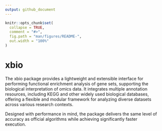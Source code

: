 ```yaml
---
output: github_document
---
```


<!-- README.md is generated from README.Rmd. Please edit that file -->

```r
knitr::opts_chunk$set(
  collapse = TRUE,
  comment = "#>",
  fig.path = "man/figures/README-",
  out.width = "100%"
)
```

# xbio

<!-- badges: start -->
<!-- badges: end -->

The xbio package provides a lightweight and extensible interface for
performing functional enrichment analysis of gene sets, supporting the
biological interpretation of omics data. It integrates multiple annotation
resources, including KEGG and other widely used biological databases, offering a
flexible and modular framework for analyzing diverse datasets across various
research contexts.

Designed with performance in mind, the package delivers the same level of
accuracy as official algorithms while achieving significantly faster execution.
